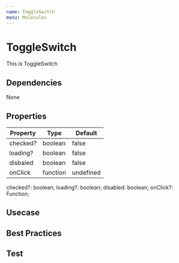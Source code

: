 ```yaml
---
name: ToggleSwitch
menu: Molecules
---
```



# ToggleSwitch

This is ToggleSwitch

## Dependencies
<App>
<Flex>
<Chip bg="blue.deep" color="#FFF">None</Chip>
</Flex>
</App>

## Properties

|Property|Type|Default|
|-|-|-|
|checked?|boolean|false|
|loading?|boolean|false|
|disbaled|boolean|false|
|onClick|function|undefined|

  checked?: boolean;
  loading?: boolean;
  disabled: boolean;
  onClick?: Function;

## Usecase

<Playground>
  <App>
    <ToggleSwitch disabled={false} />
    <ToggleSwitch disabled={false} checked={true} />
    <ToggleSwitch disabled={true} checked={true} />
    <ToggleSwitch disabled={true} checked={true} loading/>
    <ToggleSwitch checked={true} loading/>
  </App>
</Playground>

## Best Practices

## Test
